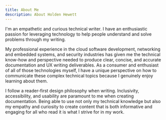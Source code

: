 ```yaml
---
title: About Me
description: About Holden Hewett
---
```



I'm an empathetic and curious technical writer. I have an enthusiastic passion for leveraging
technology to help people understand and solve problems through my writing.

My professional experience in the cloud software development, networking and embedded systems, and
security industries has given me the technical know-how and perspective needed to produce clear,
concise, and accurate documentation and UX writing deliverables. As a consumer and enthusiast of all
of those technologies myself, I have a unique perspective on how to communicate these complex
technical topics because I genuinely enjoy learning about them.

I follow a reader-first design philosophy when writing. Inclusivity, accessibility, and usability
are paramount to me when creating documentation. Being able to use not only my technical knowledge
but also my empathy and curiosity to create content that is both informative and engaging for all
who read it is what I strive for in my work.
